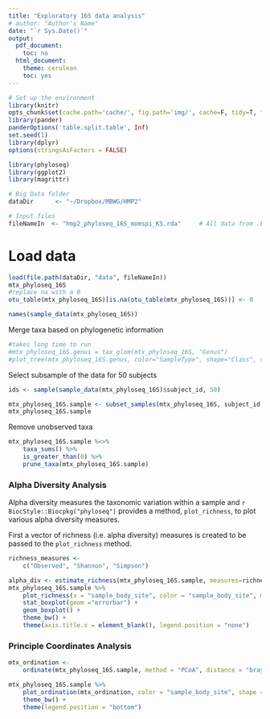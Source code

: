 ```yaml
---
title: "Exploratory 16S data analysis"
# author: "Author's Name"
date: "`r Sys.Date()`"
output:
  pdf_document:
    toc: no
  html_document:
    theme: cerulean
    toc: yes
---
```


```r
# Set up the environment
library(knitr)
opts_chunk$set(cache.path='cache/', fig.path='img/', cache=F, tidy=T, fig.keep='high', echo=F, dpi=100, warnings=F, message=F, comment=NA, warning=F, results='as.is', fig.width = 10, fig.height = 6) #out.width=700, 
library(pander)
panderOptions('table.split.table', Inf)
set.seed(1)
library(dplyr)
options(stringsAsFactors = FALSE)
```

```r
library(phyloseq)
library(ggplot2)
library(magrittr)
```


```r
# Big Data folder
dataDir      <- "~/Dropbox/MBWG/HMP2"

# Input files
fileNameIn  <- "hmp2_phyloseq_16S_momspi_KS.rda"     # All data from .biom files, merged by ID

```


# Load data

```r
load(file.path(dataDir, "data", fileNameIn))
mtx_phyloseq_16S
#replace na with a 0
otu_table(mtx_phyloseq_16S)[is.na(otu_table(mtx_phyloseq_16S))] <- 0
```

```r
names(sample_data(mtx_phyloseq_16S))

```

Merge taxa based on phylogenetic information

```r
#takes long time to run
#mtx_phyloseq_16S.genus = tax_glom(mtx_phyloseq_16S, "Genus")
#plot_tree(mtx_phyloseq_16S.genus, color="SampleType", shape="Class", size="abundance")
```


Select subsample of the data for 50 subjects

```r
ids <- sample(sample_data(mtx_phyloseq_16S)$subject_id, 50)

mtx_phyloseq_16S.sample <- subset_samples(mtx_phyloseq_16S, subject_id %in% ids)
mtx_phyloseq_16S.sample
```

Remove unobserved taxa

```r
mtx_phyloseq_16S.sample %<>%
    taxa_sums() %>%
    is_greater_than(0) %>%
    prune_taxa(mtx_phyloseq_16S.sample)
```


### Alpha Diversity Analysis

Alpha diversity measures the taxonomic variation within a sample and
`r BiocStyle::Biocpkg("phyloseq")` provides a method, `plot_richness`, to plot
various alpha diversity measures.

First a vector of richness (i.e. alpha diversity) measures is created to be
passed to the `plot_richness` method.

```r
richness_measures <-
    c("Observed", "Shannon", "Simpson")
```

```r
alpha_div <- estimate_richness(mtx_phyloseq_16S.sample, measures=richness_measures)
mtx_phyloseq_16S.sample %>%
    plot_richness(x = "sample_body_site", color = "sample_body_site", measures = richness_measures) +
    stat_boxplot(geom ="errorbar") +
    geom_boxplot() +
    theme_bw() +
    theme(axis.title.x = element_blank(), legend.position = "none")
```

### Principle Coordinates Analysis

```r
mtx_ordination <-
    ordinate(mtx_phyloseq_16S.sample, method = "PCoA", distance = "bray")

mtx_phyloseq_16S.sample %>%
    plot_ordination(mtx_ordination, color = "sample_body_site", shape = "sample_body_site") +
    theme_bw() +
    theme(legend.position = "bottom")
```


